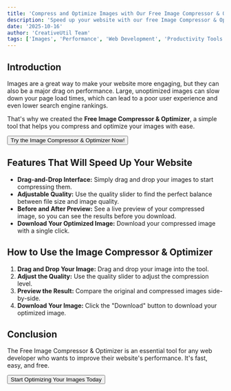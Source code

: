 ```yaml
---
title: 'Compress and Optimize Images with Our Free Image Compressor & Optimizer'
description: 'Speed up your website with our free Image Compressor & Optimizer. Compress and optimize your images with our easy-to-use drag-and-drop tool. Adjust the quality to find the perfect balance between file size and quality.'
date: '2025-10-16'
author: 'CreativeUtil Team'
tags: ['Images', 'Performance', 'Web Development', 'Productivity Tools']
---
```



## Introduction

Images are a great way to make your website more engaging, but they can also be a major drag on performance. Large, unoptimized images can slow down your page load times, which can lead to a poor user experience and even lower search engine rankings.

That's why we created the **Free Image Compressor & Optimizer**, a simple tool that helps you compress and optimize your images with ease.

<div className="flex justify-center my-8">
  <Button asChild size="lg">
    <Link to="/tools/image-compressor-optimizer">Try the Image Compressor & Optimizer Now!</Link>
  </Button>
</div>

## Features That Will Speed Up Your Website

*   **Drag-and-Drop Interface:** Simply drag and drop your images to start compressing them.
*   **Adjustable Quality:** Use the quality slider to find the perfect balance between file size and image quality.
*   **Before and After Preview:** See a live preview of your compressed image, so you can see the results before you download.
*   **Download Your Optimized Image:** Download your compressed image with a single click.

## How to Use the Image Compressor & Optimizer

1.  **Drag and Drop Your Image:** Drag and drop your image into the tool.
2.  **Adjust the Quality:** Use the quality slider to adjust the compression level.
3.  **Preview the Result:** Compare the original and compressed images side-by-side.
4.  **Download Your Image:** Click the "Download" button to download your optimized image.

## Conclusion

The Free Image Compressor & Optimizer is an essential tool for any web developer who wants to improve their website's performance. It's fast, easy, and free.

<div className="flex justify-center my-8">
  <Button asChild size="lg">
    <Link to="/tools/image-compressor-optimizer">Start Optimizing Your Images Today</Link>
  </Button>
</div>
